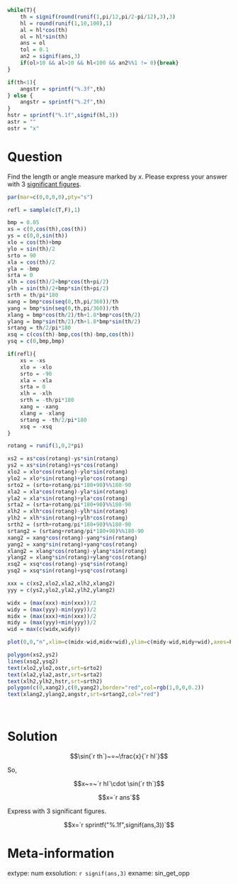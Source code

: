 ```r
while(T){
    th = signif(round(runif(1,pi/12,pi/2-pi/12),3),3)
    hl = round(runif(1,10,100),1)
    al = hl*cos(th)
    ol = hl*sin(th)
    ans = ol
    tol = 0.1
    an2 = signif(ans,3)
    if(ol>10 && al>10 && hl<100 && an2%%1 != 0){break}
}

if(th<1){
    angstr = sprintf("%.3f",th)
} else {
    angstr = sprintf("%.2f",th)
}
hstr = sprintf("%.1f",signif(hl,3))
astr = ""
ostr = "x"

```

Question
========

Find the length or angle measure marked by $x$. Please express your answer with 3 [significant figures](https://en.wikipedia.org/wiki/Significant_figures).

```r
par(mar=c(0,0,0,0),pty="s")

refl = sample(c(T,F),1)

bmp = 0.05
xs = c(0,cos(th),cos(th))
ys = c(0,0,sin(th))
xlo = cos(th)+bmp
ylo = sin(th)/2
srto = 90
xla = cos(th)/2
yla = -bmp
srta = 0
xlh = cos(th)/2+bmp*cos(th+pi/2)
ylh = sin(th)/2+bmp*sin(th+pi/2)
srth = th/pi*180
xang = bmp*cos(seq(0,th,pi/360))/th
yang = bmp*sin(seq(0,th,pi/360))/th
xlang = bmp*cos(th/2)/th+1.8*bmp*cos(th/2)
ylang = bmp*sin(th/2)/th+1.8*bmp*sin(th/2)
srtang = th/2/pi*180
xsq = c(cos(th)-bmp,cos(th)-bmp,cos(th))
ysq = c(0,bmp,bmp)

if(refl){
    xs = -xs
    xlo = -xlo
    srto = -90
    xla = -xla
    srta = 0
    xlh = -xlh
    srth = -th/pi*180
    xang = -xang
    xlang = -xlang
    srtang = -th/2/pi*180
    xsq = -xsq
}

rotang = runif(1,0,2*pi)

xs2 = xs*cos(rotang)-ys*sin(rotang)
ys2 = xs*sin(rotang)+ys*cos(rotang)
xlo2 = xlo*cos(rotang)-ylo*sin(rotang)
ylo2 = xlo*sin(rotang)+ylo*cos(rotang)
srto2 = (srto+rotang/pi*180+90)%%180-90
xla2 = xla*cos(rotang)-yla*sin(rotang)
yla2 = xla*sin(rotang)+yla*cos(rotang)
srta2 = (srta+rotang/pi*180+90)%%180-90
xlh2 = xlh*cos(rotang)-ylh*sin(rotang)
ylh2 = xlh*sin(rotang)+ylh*cos(rotang)
srth2 = (srth+rotang/pi*180+90)%%180-90
srtang2 = (srtang+rotang/pi*180+90)%%180-90
xang2 = xang*cos(rotang)-yang*sin(rotang)
yang2 = xang*sin(rotang)+yang*cos(rotang)
xlang2 = xlang*cos(rotang)-ylang*sin(rotang)
ylang2 = xlang*sin(rotang)+ylang*cos(rotang)
xsq2 = xsq*cos(rotang)-ysq*sin(rotang)
ysq2 = xsq*sin(rotang)+ysq*cos(rotang)

xxx = c(xs2,xlo2,xla2,xlh2,xlang2)
yyy = c(ys2,ylo2,yla2,ylh2,ylang2)

widx = (max(xxx)-min(xxx))/2
widy = (max(yyy)-min(yyy))/2
midx = (max(xxx)+min(xxx))/2
midy = (max(yyy)+min(yyy))/2
wid = max(c(widx,widy))

plot(0,0,"n",xlim=c(midx-wid,midx+wid),ylim=c(midy-wid,midy+wid),axes=F,ann=F)

polygon(xs2,ys2)
lines(xsq2,ysq2)
text(xlo2,ylo2,ostr,srt=srto2)
text(xla2,yla2,astr,srt=srta2)
text(xlh2,ylh2,hstr,srt=srth2)
polygon(c(0,xang2),c(0,yang2),border="red",col=rgb(1,0,0,0.2))
text(xlang2,ylang2,angstr,srt=srtang2,col="red")

```
\


Solution
========

$$\sin(`r th`)~=~\frac{x}{`r hl`}$$

So,


$$x~=~`r hl`\cdot \sin(`r th`)$$

$$x=`r ans`$$

Express with 3 significant figures.


$$x=`r sprintf("%.1f",signif(ans,3))`$$


Meta-information
============
extype: num
exsolution: `r signif(ans,3)`
exname: sin_get_opp